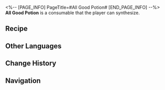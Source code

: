 <%-- [PAGE_INFO]
PageTitle=#All Good Potion#
[END_PAGE_INFO] --%>
{{Consumable Infobox
|id          = 402017
|image       = Item All Good Potion.png{{subst:void|<!--$UPLOAD:<<SpriteOutput/ItemFigures/402017.png>-<Item All Good Potion.png>-<Consumable Icons>>-->}}
|type        = Energy Regen Consumables
|rarity      = 3
|effect      = Upon use, immediately regenerates 50% of Max Energy for a single ally.
|description = A surprise side product obtained during the Department of Implement Arts' experiments. Research has proven it to be harmless to humans. Most researchers indicate they "feel all good" after using this liquid, therefore giving this item the non-official name of "All Good Potion."
|effectType  = 
|effectType2 = 
|effectType3 = 
|recipe      = {{cx|Source missing}}
|source1     = [[Omni-Synthesizer]]
|source2     = 
|source3     = 
}}
{{Description|''"Note: Caution! Side effects from this liquid remains unknown!"''}}
'''All Good Potion''' is a consumable that the player can synthesize.

==Recipe==
{{Recipe
|type              = Synthesis
|group             = Consumable
|Metal             = 2
|Basic Ingredients = 4
|Protein Rice      = 4
|sort              = Metal;Basic Ingredients;Protein Rice
}}

==Other Languages==
{{Other Languages
|en   = All Good Potion
|zhs  = 你好剂
|zht  = 你好劑
|ja   = 快滴
|ko   = 짱짱 포션
|es   = Poción sientebien
|fr   = Potion tout-va-bien
|ru   = Препарат «Приятель»
|th   = All Good Potion
|vi   = Thuốc Ổn Áp
|de   = Alles-Gute-Trank
|id   = All Good Potion
|pt   = Poção Numa Boa
}}

==Change History==
{{Change History|1.1}}

==Navigation==
{{Consumable Navbox}}